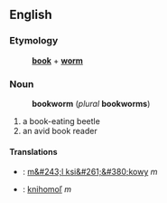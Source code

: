 ==English==
===Etymology===
:'''[[book]]''' + '''[[worm]]'''
===Noun===
:'''bookworm''' (''plural'' '''bookworms''')
# a book-eating beetle
# an avid book reader
====Translations====
*{{pl}}: [[m&#243;l ksi&#261;&#380;kowy]] ''m''
*{{sk}}: [[knihomoľ#Slovak|knihomoľ]] ''m''